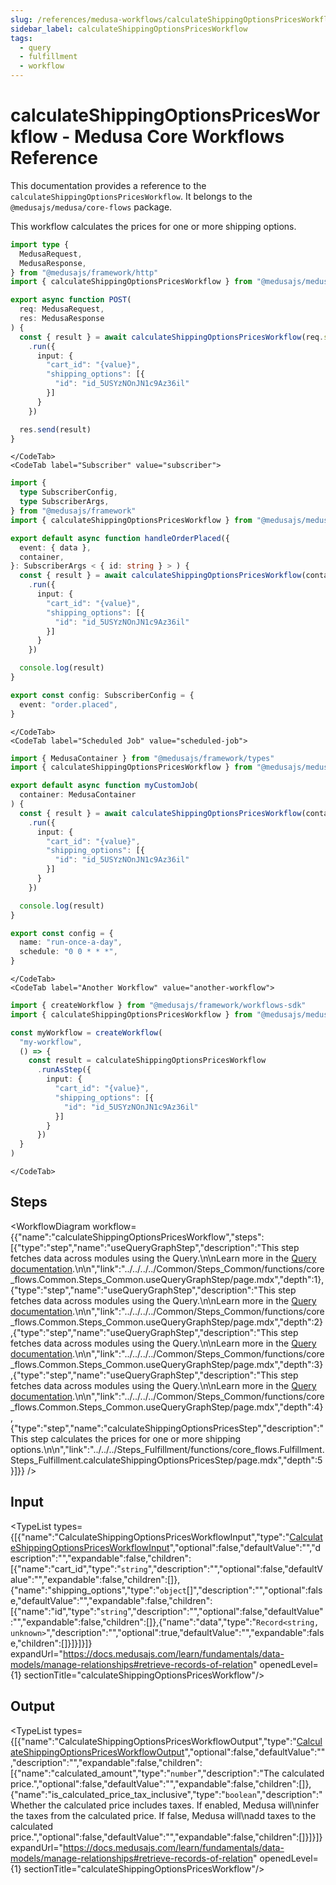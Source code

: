 ```yaml
---
slug: /references/medusa-workflows/calculateShippingOptionsPricesWorkflow
sidebar_label: calculateShippingOptionsPricesWorkflow
tags:
  - query
  - fulfillment
  - workflow
---
```



# calculateShippingOptionsPricesWorkflow - Medusa Core Workflows Reference

This documentation provides a reference to the `calculateShippingOptionsPricesWorkflow`. It belongs to the `@medusajs/medusa/core-flows` package.

This workflow calculates the prices for one or more shipping options.

<SourceCodeLink link="https://github.com/medusajs/medusa/blob/1b86c17b7293f3b810c062d78ec6ef563f968366/packages/core/core-flows/src/fulfillment/workflows/calculate-shipping-options-prices.ts#L17" />

<CodeTabs group="workflow-exection">
    <CodeTab label="API Route" value="api-route">
    
```ts title="src/api/workflow/route.ts"
import type {
  MedusaRequest,
  MedusaResponse,
} from "@medusajs/framework/http"
import { calculateShippingOptionsPricesWorkflow } from "@medusajs/medusa/core-flows"

export async function POST(
  req: MedusaRequest,
  res: MedusaResponse
) {
  const { result } = await calculateShippingOptionsPricesWorkflow(req.scope)
    .run({
      input: {
        "cart_id": "{value}",
        "shipping_options": [{
          "id": "id_5USYzNOnJN1c9Az36il"
        }]
      }
    })

  res.send(result)
}
```

    </CodeTab>
    <CodeTab label="Subscriber" value="subscriber">
    
```ts title="src/subscribers/order-placed.ts"
import {
  type SubscriberConfig,
  type SubscriberArgs,
} from "@medusajs/framework"
import { calculateShippingOptionsPricesWorkflow } from "@medusajs/medusa/core-flows"

export default async function handleOrderPlaced({
  event: { data },
  container,
}: SubscriberArgs < { id: string } > ) {
  const { result } = await calculateShippingOptionsPricesWorkflow(container)
    .run({
      input: {
        "cart_id": "{value}",
        "shipping_options": [{
          "id": "id_5USYzNOnJN1c9Az36il"
        }]
      }
    })

  console.log(result)
}

export const config: SubscriberConfig = {
  event: "order.placed",
}
```

    </CodeTab>
    <CodeTab label="Scheduled Job" value="scheduled-job">
    
```ts title="src/jobs/message-daily.ts"
import { MedusaContainer } from "@medusajs/framework/types"
import { calculateShippingOptionsPricesWorkflow } from "@medusajs/medusa/core-flows"

export default async function myCustomJob(
  container: MedusaContainer
) {
  const { result } = await calculateShippingOptionsPricesWorkflow(container)
    .run({
      input: {
        "cart_id": "{value}",
        "shipping_options": [{
          "id": "id_5USYzNOnJN1c9Az36il"
        }]
      }
    })

  console.log(result)
}

export const config = {
  name: "run-once-a-day",
  schedule: "0 0 * * *",
}
```

    </CodeTab>
    <CodeTab label="Another Workflow" value="another-workflow">
    
```ts title="src/workflows/my-workflow.ts"
import { createWorkflow } from "@medusajs/framework/workflows-sdk"
import { calculateShippingOptionsPricesWorkflow } from "@medusajs/medusa/core-flows"

const myWorkflow = createWorkflow(
  "my-workflow",
  () => {
    const result = calculateShippingOptionsPricesWorkflow
      .runAsStep({
        input: {
          "cart_id": "{value}",
          "shipping_options": [{
            "id": "id_5USYzNOnJN1c9Az36il"
          }]
        }
      })
  }
)
```

    </CodeTab>
  </CodeTabs>

## Steps

<WorkflowDiagram workflow={{"name":"calculateShippingOptionsPricesWorkflow","steps":[{"type":"step","name":"useQueryGraphStep","description":"This step fetches data across modules using the Query.\n\nLearn more in the [Query documentation](https://docs.medusajs.com/learn/fundamentals/module-links/query).\n\n","link":"../../../../Common/Steps_Common/functions/core_flows.Common.Steps_Common.useQueryGraphStep/page.mdx","depth":1},{"type":"step","name":"useQueryGraphStep","description":"This step fetches data across modules using the Query.\n\nLearn more in the [Query documentation](https://docs.medusajs.com/learn/fundamentals/module-links/query).\n\n","link":"../../../../Common/Steps_Common/functions/core_flows.Common.Steps_Common.useQueryGraphStep/page.mdx","depth":2},{"type":"step","name":"useQueryGraphStep","description":"This step fetches data across modules using the Query.\n\nLearn more in the [Query documentation](https://docs.medusajs.com/learn/fundamentals/module-links/query).\n\n","link":"../../../../Common/Steps_Common/functions/core_flows.Common.Steps_Common.useQueryGraphStep/page.mdx","depth":3},{"type":"step","name":"useQueryGraphStep","description":"This step fetches data across modules using the Query.\n\nLearn more in the [Query documentation](https://docs.medusajs.com/learn/fundamentals/module-links/query).\n\n","link":"../../../../Common/Steps_Common/functions/core_flows.Common.Steps_Common.useQueryGraphStep/page.mdx","depth":4},{"type":"step","name":"calculateShippingOptionsPricesStep","description":"This step calculates the prices for one or more shipping options.\n\n","link":"../../../Steps_Fulfillment/functions/core_flows.Fulfillment.Steps_Fulfillment.calculateShippingOptionsPricesStep/page.mdx","depth":5}]}} />

## Input

<TypeList types={[{"name":"CalculateShippingOptionsPricesWorkflowInput","type":"[CalculateShippingOptionsPricesWorkflowInput](../../../../../types/WorkflowTypes/FulfillmentWorkflow/types/types.WorkflowTypes.FulfillmentWorkflow.CalculateShippingOptionsPricesWorkflowInput/page.mdx)","optional":false,"defaultValue":"","description":"","expandable":false,"children":[{"name":"cart_id","type":"`string`","description":"","optional":false,"defaultValue":"","expandable":false,"children":[]},{"name":"shipping_options","type":"`object`[]","description":"","optional":false,"defaultValue":"","expandable":false,"children":[{"name":"id","type":"`string`","description":"","optional":false,"defaultValue":"","expandable":false,"children":[]},{"name":"data","type":"`Record<string, unknown>`","description":"","optional":true,"defaultValue":"","expandable":false,"children":[]}]}]}]} expandUrl="https://docs.medusajs.com/learn/fundamentals/data-models/manage-relationships#retrieve-records-of-relation" openedLevel={1} sectionTitle="calculateShippingOptionsPricesWorkflow"/>

## Output

<TypeList types={[{"name":"CalculateShippingOptionsPricesWorkflowOutput","type":"[CalculateShippingOptionsPricesWorkflowOutput](../../../../../types/WorkflowTypes/FulfillmentWorkflow/types/types.WorkflowTypes.FulfillmentWorkflow.CalculateShippingOptionsPricesWorkflowOutput/page.mdx)","optional":false,"defaultValue":"","description":"","expandable":false,"children":[{"name":"calculated_amount","type":"`number`","description":"The calculated price.","optional":false,"defaultValue":"","expandable":false,"children":[]},{"name":"is_calculated_price_tax_inclusive","type":"`boolean`","description":"Whether the calculated price includes taxes. If enabled, Medusa will\ninfer the taxes from the calculated price. If false, Medusa will\nadd taxes to the calculated price.","optional":false,"defaultValue":"","expandable":false,"children":[]}]}]} expandUrl="https://docs.medusajs.com/learn/fundamentals/data-models/manage-relationships#retrieve-records-of-relation" openedLevel={1} sectionTitle="calculateShippingOptionsPricesWorkflow"/>
